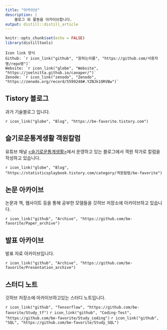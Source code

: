 ```yaml
---
title: "아카이브"
description: |
    블로그 외 활동을 아카이브합니다.
output: distill::distill_article
---
```


```r
knitr::opts_chunk$set(echo = FALSE)
library(distilltools)
```

```comment
Icon link 양식
Github: `r icon_link("github", "원하는이름", "https://github.com/사용자명/repo명")`
Website: `r icon_link("globe", "Website", "https://joelnitta.github.io/canaper/")`
Zenode: `r icon_link("zenodo", "Zenodo", "https://zenodo.org/record/5599240#.YZNJk1ORVBw")`
```

## Tistory 블로그

과거 기술블로그 입니다.

`r icon_link("globe", "Blog", "https://be-favorite.tistory.com")`

## 슬기로운통계생활 객원칼럼

유튜브 채널 [<슬기로운통계생활>](https://www.youtube.com/c/statisticsplaybook)에서 운영하고 있는 블로그에서 객원 작가로 칼럼을 작성하고 있습니다.

`r icon_link("globe", "Blog", "https://statisticsplaybook.tistory.com/category/객원칼럼/be-favorite")`

## 논문 아카이브

논문과 책, 웹사이트 등을 통해 공부한 모델들을 깃허브 저장소에 아카이브하고 있습니다.

`r icon_link("github", "Archive", "https://github.com/be-favorite/Paper_archive")`

## 발표 아카이브

발표 자료 아카이브입니다.

`r icon_link("github", "Archive", "https://github.com/be-favorite/Presentation_archive")`

## 스터디 노트

깃허브 저장소에 아카이브하고있는 스터디 노트입니다.

`r icon_link("github", "Tensorflow", "https://github.com/be-favorite/Study_tf")` `r icon_link("github", "Coding-Test", "https://github.com/be-favorite/Study_coding")` `r icon_link("github", "SQL", "https://github.com/be-favorite/Study_SQL")` 

